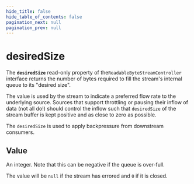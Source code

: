 ```yaml
---
hide_title: false
hide_table_of_contents: false
pagination_next: null
pagination_prev: null
---
```


# desiredSize

The **`desiredSize`** read-only property of the`ReadableByteStreamController` interface returns the number of bytes required to fill the stream's internal queue to its "desired size".

The value is used by the stream to indicate a preferred flow rate to the underlying source.
Sources that support throttling or pausing their inflow of data (not all do!) should control the inflow such that `desiredSize` of the stream buffer is kept positive and as close to zero as possible.

The `desiredSize` is used to apply backpressure from downstream consumers.

## Value

An integer. Note that this can be negative if the queue is over-full.

The value will be `null` if the stream has errored and `0` if it is closed.

